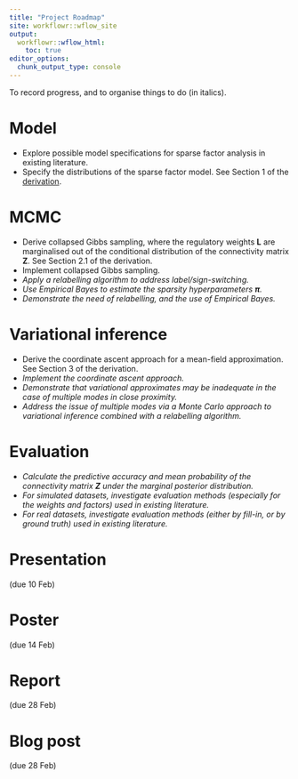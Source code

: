 ```yaml
---
title: "Project Roadmap"
site: workflowr::wflow_site
output:
  workflowr::wflow_html:
    toc: true
editor_options:
  chunk_output_type: console
---
```


To record progress, and to organise things to do (in italics).

# Model
- Explore possible model specifications for sparse factor analysis in existing literature.
- Specify the distributions of the sparse factor model. See Section 1 of the [derivation](assets/derivation.pdf).

# MCMC
- Derive collapsed Gibbs sampling, where the regulatory weights $\mathbf{L}$ are marginalised out of the conditional distribution of the connectivity matrix $\mathbf{Z}$. See Section 2.1 of the derivation.
- Implement collapsed Gibbs sampling.
- *Apply a relabelling algorithm to address label/sign-switching.*
- *Use Empirical Bayes to estimate the sparsity hyperparameters $\boldsymbol{\pi}$.*
- *Demonstrate the need of relabelling, and the use of Empirical Bayes.*

# Variational inference
- Derive the coordinate ascent approach for a mean-field approximation. See Section 3 of the derivation.
- *Implement the coordinate ascent approach.*
- *Demonstrate that variational approximates may be inadequate in the case of multiple modes in close proximity.*
- *Address the issue of multiple modes via a Monte Carlo approach to variational inference combined with a relabelling algorithm.*

# Evaluation
- *Calculate the predictive accuracy and mean probability of the connectivity matrix $\mathbf{Z}$ under the marginal posterior distribution.*
- *For simulated datasets, investigate evaluation methods (especially for the weights and factors) used in existing literature.*
- *For real datasets, investigate evaluation methods (either by fill-in, or by ground truth) used in existing literature.*

# Presentation
(due 10 Feb)

# Poster
(due 14 Feb)

# Report
(due 28 Feb)

# Blog post
(due 28 Feb)
